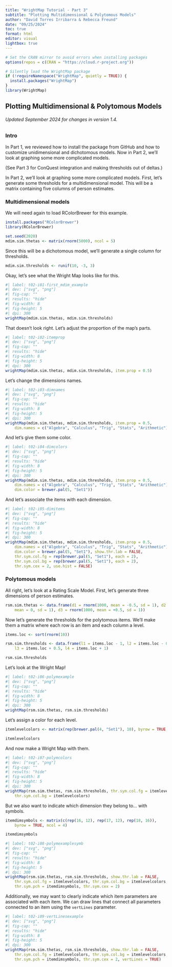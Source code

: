 ```yaml
---
title: "WrightMap Tutorial - Part 3"
subtitle: "Plotting Multidimensional & Polytomous Models"
author: "David Torres Irribarra & Rebecca Freund"
date: "09/25/2024"
toc: true
format: html
editor: visual
lightbox: true
---
```


```r
# Set the CRAN mirror to avoid errors when installing packages
options(repos = c(CRAN = "https://cloud.r-project.org"))

# Silently load the WrightMap package
if (!requireNamespace("WrightMap", quietly = TRUE)) {
  install.packages("WrightMap")
}
library(WrightMap)
```

## Plotting Multidimensional & Polytomous Models
###### Updated September 2024 for changes in version 1.4.

### Intro

In Part 1, we reviewed how to install the package from GitHub and how to customize unidimensional and dichotomous models. Now in Part 2, we’ll look at graphing some more complicated models.

(See Part 3 for ConQuest integration and making thresholds out of deltas.)

In Part 2, we'll look at graphing some more complicated models. First, let's generate some thresholds for a multidimensional model. This will be a matrix containing five columns of person estimates.

### Multidimensional models

We will need again to load RColorBrewer for this example.

```r
install.packages("RColorBrewer")
library(RColorBrewer)
```

```r
set.seed(2020)
mdim.sim.thetas <- matrix(rnorm(5000), ncol = 5)
```

Since this will be a dichotomous model, we'll generate a single column for thresholds.

```r
mdim.sim.thresholds <- runif(10, -3, 3)
```

Okay, let's see what the Wright Map looks like for this.

```r
#| label: t02-i01-first_mdim_example
#| dev: ["svg", "png"]
#| fig-cap: ""
#| results: "hide"
#| fig-width: 8
#| fig-height: 5
#| dpi: 300
wrightMap(mdim.sim.thetas, mdim.sim.thresholds)
```

That doesn't look right. Let's adjust the proportion of the map's parts.

```r
#| label: t02-i02-itemprop
#| dev: ["svg", "png"]
#| fig-cap: ""
#| results: "hide"
#| fig-width: 8
#| fig-height: 5
#| dpi: 300
wrightMap(mdim.sim.thetas, mdim.sim.thresholds, item.prop = 0.5)
```

Let's change the dimensions names.

```r
#| label: t02-i03-dimnames
#| dev: ["svg", "png"]
#| fig-cap: ""
#| results: "hide"
#| fig-width: 8
#| fig-height: 5
#| dpi: 300
wrightMap(mdim.sim.thetas, mdim.sim.thresholds, item.prop = 0.5,
    dim.names = c("Algebra", "Calculus", "Trig", "Stats", "Arithmetic"))
```

And let's give them some color.

```r
#| label: t02-i04-dimcolors
#| dev: ["svg", "png"]
#| fig-cap: ""
#| results: "hide"
#| fig-width: 8
#| fig-height: 5
#| dpi: 300
wrightMap(mdim.sim.thetas, mdim.sim.thresholds, item.prop = 0.5,
    dim.names = c("Algebra", "Calculus", "Trig", "Stats", "Arithmetic"),
    dim.color = brewer.pal(5, "Set1"))
```

And let's associate the items with each dimension.

```r
#| label: t02-i05-dimitems
#| dev: ["svg", "png"]
#| fig-cap: ""
#| results: "hide"
#| fig-width: 8
#| fig-height: 5
#| dpi: 300
wrightMap(mdim.sim.thetas, mdim.sim.thresholds, item.prop = 0.5,
    dim.names = c("Algebra", "Calculus", "Trig", "Stats", "Arithmetic"),
    dim.color = brewer.pal(5, "Set1"), show.thr.lab = FALSE,
    thr.sym.col.fg = rep(brewer.pal(5, "Set1"), each = 2),
    thr.sym.col.bg = rep(brewer.pal(5, "Set1"), each = 2),
    thr.sym.cex = 2, use.hist = FALSE)
```

### Polytomous models

All right, let's look at a Rating Scale Model. First, let's generate three dimensions of person estimates.

```r
rsm.sim.thetas <- data.frame(d1 = rnorm(1000, mean = -0.5, sd = 1), d2 = rnorm(1000, 
    mean = 0, sd = 1), d3 = rnorm(1000, mean = +0.5, sd = 1))
```

Now let's generate the thresholds for the polytomous items. We'll make them a matrix where each row is an item and each column a level.

```r
items.loc <- sort(rnorm(10))

rsm.sim.thresholds <- data.frame(l1 = items.loc - 1, l2 = items.loc - 0.5,
    l3 = items.loc + 0.5, l4 = items.loc + 1)

rsm.sim.thresholds
```

Let's look at the Wright Map!

```r
#| label: t02-i06-polymexample
#| dev: ["svg", "png"]
#| fig-cap: ""
#| results: "hide"
#| fig-width: 8
#| fig-height: 5
#| dpi: 300
wrightMap(rsm.sim.thetas, rsm.sim.thresholds)
```

Let's assign a color for each level.

```r
itemlevelcolors <- matrix(rep(brewer.pal(4, "Set1"), 10), byrow = TRUE, ncol = 4)

itemlevelcolors
```

And now make a Wright Map with them.

```r
#| label: t02-i07-polymcolors
#| dev: ["svg", "png"]
#| fig-cap: ""
#| results: "hide"
#| fig-width: 8
#| fig-height: 5
#| dpi: 300
wrightMap(rsm.sim.thetas, rsm.sim.thresholds, thr.sym.col.fg = itemlevelcolors,
    thr.sym.col.bg = itemlevelcolors)
```

But we also want to indicate which dimension they belong to... with symbols.

```r
itemdimsymbols <- matrix(c(rep(16, 12), rep(17, 12), rep(18, 16)),
    byrow = TRUE, ncol = 4)

itemdimsymbols
```

```r
#| label: t02-i08-polymexamplesymb
#| dev: ["svg", "png"]
#| fig-cap: ""
#| results: "hide"
#| fig-width: 8
#| fig-height: 5
#| dpi: 300
wrightMap(rsm.sim.thetas, rsm.sim.thresholds, show.thr.lab = FALSE,
    thr.sym.col.fg = itemlevelcolors, thr.sym.col.bg = itemlevelcolors,
    thr.sym.pch = itemdimsymbols, thr.sym.cex = 2)
```

Additionally, we may want to clearly indicate which item parameters are associated with each item. We can draw lines that connect all parameters connected to an item using the `vertLines` parameter.

```r
#| label: t02-i09-vertLinesexample
#| dev: ["svg", "png"]
#| fig-cap: ""
#| results: "hide"
#| fig-width: 8
#| fig-height: 5
#| dpi: 300
wrightMap(rsm.sim.thetas, rsm.sim.thresholds, show.thr.lab = FALSE,
    thr.sym.col.fg = itemlevelcolors, thr.sym.col.bg = itemlevelcolors,
    thr.sym.pch = itemdimsymbols, thr.sym.cex = 2, vertLines = TRUE)
```
